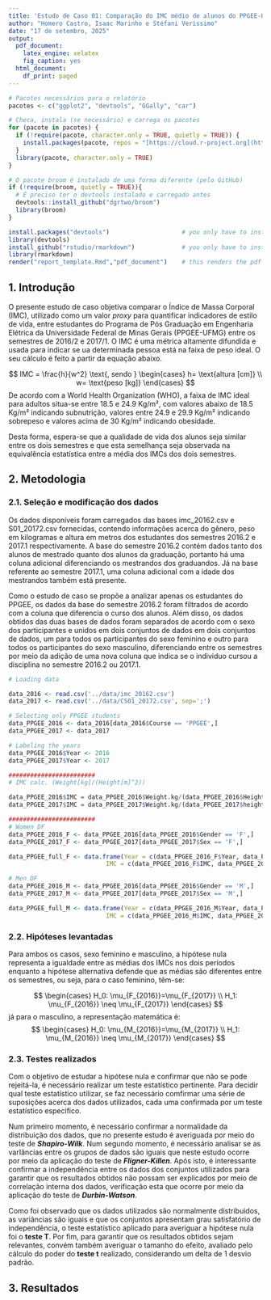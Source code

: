 ```yaml
---
title: 'Estudo de Caso 01: Comparação do IMC médio de alunos do PPGEE-UFMG ao longo de dois semestres'
author: "Homero Castro, Isaac Marinho e Stéfani Verissimo"
date: "17 de setembro, 2025"
output:
  pdf_document:
    latex_engine: xelatex
    fig_caption: yes
  html_document:
    df_print: paged
---
```


```r
# Pacotes necessários para o relatório
pacotes <- c("ggplot2", "devtools", "GGally", "car")

# Checa, instala (se necessário) e carrega os pacotes
for (pacote in pacotes) {
  if (!require(pacote, character.only = TRUE, quietly = TRUE)) {
    install.packages(pacote, repos = "[https://cloud.r-project.org](https://cloud.r-project.org)")
  }
  library(pacote, character.only = TRUE)
}

# O pacote broom é instalado de uma forma diferente (pelo GitHub)
if (!require(broom, quietly = TRUE)){
  # É preciso ter o devtools instalado e carregado antes
  devtools::install_github("dgrtwo/broom") 
  library(broom)
}
```


```r
install.packages("devtools")                    # you only have to install it once
library(devtools)
install_github("rstudio/rmarkdown")             # you only have to install it once
library(rmarkdown)
render("report_template.Rmd","pdf_document")    # this renders the pdf
```


## 1. Introdução
O presente estudo de caso objetiva comparar o Índice de Massa Corporal (IMC), utilizado como um valor _proxy_ para quantificar indicadores de estilo de vida, entre estudantes do Programa de Pós Graduação em Engenharia Elétrica da Universidade Federal de Minas Gerais (PPGEE-UFMG) entre os semestres de 2016/2 e 2017/1. O IMC é uma métrica altamente difundida e usada para indicar se ua determinada pessoa está na faixa de peso ideal. O seu cálculo é feito a partir da equação abaixo.

$$
IMC = \frac{h}{w^2} \text{, sendo }
\begin{cases}
h= \text{altura [cm]} \\
w= \text{peso [kg]}
\end{cases}
$$
De acordo com a World Health Organization (WHO), a faixa de IMC ideal para adultos situa-se entre 18.5 e 24.9 Kg/m², com valores abaixo de 18.5 Kg/m² indicando subnutrição, valores entre 24.9 e 29.9 Kg/m² indicando sobrepeso e valores acima de 30 Kg/m² indicando obesidade.
 
Desta forma, espera-se que a qualidade de vida dos alunos seja similar entre os dois semestres e que esta semelhança seja observada na equivalência estatística entre a média dos IMCs dos dois semestres.

## 2. Metodologia

### 2.1. Seleção e modificação dos dados
Os dados disponíveis foram carregados das bases imc_20162.csv e S01_20172.csv fornecidas, contendo informações acerca do gênero, peso em kilogramas e altura em metros dos estudantes dos semestres 2016.2 e 2017.1 respectivamente. A base do semestre 2016.2 contém dados tanto dos alunos de mestrado quanto dos alunos da graduação, portanto há uma coluna adicional diferenciando os mestrandos dos graduandos. Já na base referente ao semestre 2017.1, uma coluna adicional com a idade dos mestrandos também está presente.

Como o estudo de caso se propõe a analizar apenas os estudantes do PPGEE, os dados da base do semestre 2016.2 foram filtrados de acordo com a coluna que diferencia o curso dos alunos. Além disso, os dados obtidos das duas bases de dados foram separados de acordo com o sexo dos participantes e unidos em dois conjuntos de dados em dois conjuntos de dados, um para todos os participantes do sexo feminino e outro para todos os participantes do sexo masculino, diferenciando entre os semestres por meio da adição de uma nova coluna que indica se o individuo cursou a disciplina no semestre 2016.2 ou 2017.1.

```r
# Loading data

data_2016 <- read.csv('../data/imc_20162.csv')
data_2017 <- read.csv('../data/CS01_20172.csv', sep=';')

# Selecting only PPGEE students
data_PPGEE_2016 <- data_2016[data_2016$Course == 'PPGEE',]
data_PPGEE_2017 <- data_2017

# Labeling the years
data_PPGEE_2016$Year <- 2016
data_PPGEE_2017$Year <- 2017

########################
# IMC calc. (Weight[kg]/(Height[m]^2))

data_PPGEE_2016$IMC = data_PPGEE_2016$Weight.kg/(data_PPGEE_2016$Height.m**2)
data_PPGEE_2017$IMC = data_PPGEE_2017$Weight.kg/(data_PPGEE_2017$height.m**2)

########################
# Women DF
data_PPGEE_2016_F <- data_PPGEE_2016[data_PPGEE_2016$Gender == 'F',]
data_PPGEE_2017_F <- data_PPGEE_2017[data_PPGEE_2017$Sex == 'F',]

data_PPGEE_full_F <- data.frame(Year = c(data_PPGEE_2016_F$Year, data_PPGEE_2017_F$Year),
                           IMC = c(data_PPGEE_2016_F$IMC, data_PPGEE_2017_F$IMC))

# Men DF
data_PPGEE_2016_M <- data_PPGEE_2016[data_PPGEE_2016$Gender == 'M',]
data_PPGEE_2017_M <- data_PPGEE_2017[data_PPGEE_2017$Sex == 'M',]

data_PPGEE_full_M <- data.frame(Year = c(data_PPGEE_2016_M$Year, data_PPGEE_2017_M$Year),
                           IMC = c(data_PPGEE_2016_M$IMC, data_PPGEE_2017_M$IMC))
```


### 2.2. Hipóteses levantadas

Para ambos os casos, sexo feminino e masculino, a hipótese nula representa a igualdade entre as médias dos IMCs nos dois períodos enquanto a hipótese alternativa defende que as médias são diferentes entre os semestres, ou seja, para o caso feminino, têm-se:

$$
\begin{cases}
H_0: \mu_{F_{2016}}=\mu_{F_{2017}} \\
H_1: \mu_{F_{2016}} \neq \mu_{F_{2017}}
\end{cases}
$$
já para o masculino, a representação matemática é:
$$
\begin{cases}
H_0: \mu_{M_{2016}}=\mu_{M_{2017}} \\
H_1: \mu_{M_{2016}} \neq \mu_{M_{2017}}
\end{cases}
$$

### 2.3. Testes realizados

Com o objetivo de estudar a hipótese nula e confirmar que não se pode rejeitá-la, é necessário realizar um teste estatístico pertinente. Para decidir qual teste estatístico utilizar, se faz necessário comfirmar uma série de suposições acerca dos dados utilizados, cada uma confirmada por um teste estatístico especifico.

Num primeiro momento, é necessário confirmar a normalidade da distribuição dos dados, que no presente estudo é averiguada por meio do teste de ___Shapiro-Wilk___. Num segundo momento, é necessário analisar se as varIâncias entre os grupos de dados são iguais que neste estudo ocorre por meio da aplicação do teste de ___Fligner-Killen___. Após isto, é interessante confirmar a independência entre os dados dos conjuntos utilizados para garantir que os resultados obtidos não possam ser explicados por meio de correlação interna dos dados, verificação esta que ocorre por meio da aplicação do teste de ___Durbin-Watson___.

Como foi observado que os dados utilizados são normalmente distribuidos, as variâncias são iguais e que os conjuntos apresentam grau satisfatório de independência, o teste estatístico aplicado para averiguar a hipótese nula foi o __teste T__. Por fim, para garantir que os resultados obtidos sejam relevantes, convém também averiguar o tamanho do efeito, avaliado pelo cálculo do poder do __teste t__ realizado, considerando um delta de 1 desvio padrão.

## 3. Resultados


<!-- ## Experimental design -->
<!-- A section detailing the experimental setup. This is the place where you will define your test hypotheses, e.g.: -->
<!-- $$\begin{cases} H_0: \mu = 10&\\H_1: \mu<10\end{cases}$$ -->

<!-- including the reasons behind your choices of the value for $H_0$ and the directionality (or not) of $H_1$.  -->

<!-- This is also the place where you should discuss (whenever necessary) your definitions of minimally relevant effects ($\delta^*$), sample size calculations, choice of power and significance levels, and any other relevant information about specificities in your data collection procedures. -->

<!-- ### Description of the data collection -->
<!-- Whenever needed, you can also include an (optional) subsection describing the actual data collection, how it was performed, any adaptations or unexpected events that may have occurred, etc. Subsections like this can also be used for the sample size calculations or any other aspect that requires a longer discussion. -->

<!-- ## Exploratory Data Analysis -->
<!-- The first step is to load and preprocess the data. For instance, -->
<!-- ```{r loaddata} -->
<!-- data(mtcars) -->
<!-- fc<-c(2,8:11) -->
<!-- for (i in 1:length(fc)){mtcars[,fc[i]]<-as.factor(mtcars[,fc[i]])} -->
<!-- levels(mtcars$am) <- c("Automatic","Manual") -->
<!-- ``` -->

<!-- To get an initial feel for the relationships between the relevant variables of your experiment it is frequently interesting to perform some preliminary (exploratory) analysis. This is frequently referred to as _getting a feel_ of your data, and can suggest procedures (such as outlier investigation or data transformations) to experienced experimenters. -->

<!-- ```{r pairs,fig.width=8,echo=TRUE,message=FALSE,fig.cap="Exploring the effect of car transmission on mpg values"} -->
<!-- library(GGally,quietly = T, warn.conflicts = F) # This is just me getting fancy. -->
<!--                                                 # There are much simpler ways ;-) -->
<!-- ggpairs(data=mtcars,columns=c(1,9),title="MPG by transmission type", -->
<!--         upper=list(combo="box"),lower=list(combo="facethist"), -->
<!--         diag=list(continuous="densityDiag",discrete="barDiag")) -->
<!-- ``` -->

<!-- Your preliminary analysis should be described together with the plots. In this example, two facts are immediately clear from the plots: first, **mpg** tends to correlate well with many of the other variables, most intensely with **drat** (positively) and **wt** (negatively). It is also clear that many of the variables are highly correlated (e.g., **wt** and **disp**). Second, it seems like manual transmission models present larger values of **mpg** than the automatic ones. In the next section a linear model will be fit to the data in order to investigate the significance and magnitude of this possible effect. -->

<!-- ## Statistical Analysis -->
<!-- Your statistical analysis should come here. This is the place where you should fit your statistical model, get the results of your significance test, your effect size estimates and confidence intervals. -->

<!-- ```{r fitmodel,results='hold'} -->
<!-- model<-aov(mpg~am*disp,data=mtcars) -->
<!-- summary(model) -->
<!-- ``` -->

<!-- ### Checking Model Assumptions -->
<!-- The assumptions of your test should also be validated, and possible effects of violations should also be explored. -->
<!-- ```{r resplots,fig.width=8,echo=TRUE,message=FALSE, fig.cap = "Residual plots for the anova model"} -->
<!-- par(mfrow=c(2,2), mai=.3*c(1,1,1,1)) -->
<!-- plot(model,pch=16,lty=1,lwd=2) -->
<!-- ``` -->

<!-- ### Conclusions and Recommendations -->
<!-- The discussion of your results, and the scientific/technical meaning of the effects detected, should be placed here. Always be sure to tie your results back to the original question of interest! -->